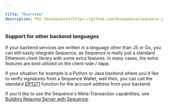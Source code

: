 ```yaml
---

title: "Overview"
description: The [0xsequence](https://github.com/0xsequence/sequence.js) package is versatile, working seamlessly on both browser/client and nodejs backends in Javascript or Typescript. For Go backends, the go-sequence SDK offers similar functionality, with all of Sequence's infrastructure built using go-sequence.
---
```


### Support for other backend languages

If your backend services are written in a language other than JS or Go, you can still easily integrate Sequence,
as Sequence is really just a standard Ethereum client library with some extra features. In many cases, the extra
features are best utilized on the client-side / dapp.

If your situation for example is a Python or Java backend where you'd like to verify signatures from a Sequence Wallet,
well then, you can call the standard [EIP1271](https://eips.ethereum.org/EIPS/eip-1271) function for the account address
from your backend.

If you'd like to use the Sequence's Meta-Transaction capabilities, see [Building Relaying Server with Sequence](/guides/building-relaying-server).